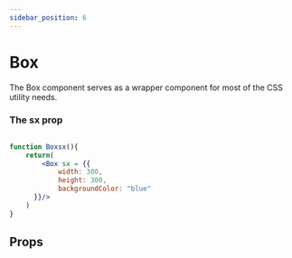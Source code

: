 ```yaml
---
sidebar_position: 6
---
```



# Box

The Box component serves as a wrapper component for most of the CSS utility needs.

### The sx prop

```jsx live

function Boxsx(){
    return(
        <Box sx = {{
            width: 300,
            height: 300,
            backgroundColor: "blue"
      }}/>
    )
}
```
## Props

<PropsTable name="Box" />